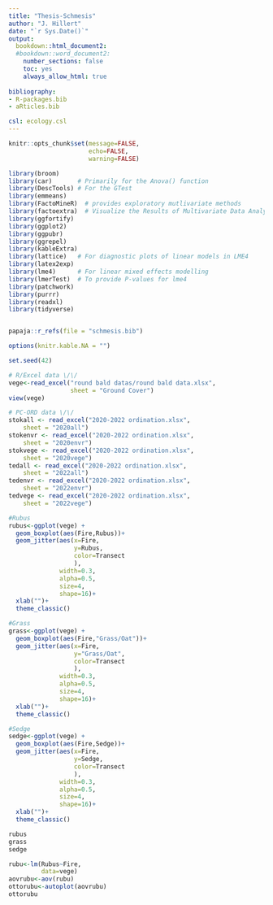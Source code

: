 ```yaml
---
title: "Thesis-Schmesis"
author: "J. Hillert"
date: "`r Sys.Date()`"
output:
  bookdown::html_document2:
  #bookdown::word_document2:
    number_sections: false
    toc: yes
    always_allow_html: true
    
bibliography:
- R-packages.bib
- aRticles.bib

csl: ecology.csl
---
```



```r

knitr::opts_chunk$set(message=FALSE,
                      echo=FALSE,
                      warning=FALSE)

library(broom)
library(car)       # Primarily for the Anova() function
library(DescTools) # For the GTest
library(emmeans)
library(FactoMineR)  # provides exploratory mutlivariate methods
library(factoextra)  # Visualize the Results of Multivariate Data Analyses
library(ggfortify)
library(ggplot2)
library(ggpubr)
library(ggrepel)
library(kableExtra)
library(lattice)   # For diagnostic plots of linear models in LME4
library(latex2exp)
library(lme4)      # For linear mixed effects modelling
library(lmerTest)  # To provide P-values for lme4
library(patchwork)
library(purrr)
library(readxl)
library(tidyverse)


papaja::r_refs(file = "schmesis.bib")

options(knitr.kable.NA = "")

set.seed(42)


```

```r

# R/Excel data \/\/
vege<-read_excel("round bald datas/round bald data.xlsx",
                 sheet = "Ground Cover")
view(vege)

# PC-ORD data \/\/
stokall <- read_excel("2020-2022 ordination.xlsx", 
    sheet = "2020all")
stokenvr <- read_excel("2020-2022 ordination.xlsx", 
    sheet = "2020envr")
stokvege <- read_excel("2020-2022 ordination.xlsx", 
    sheet = "2020vege")
tedall <- read_excel("2020-2022 ordination.xlsx", 
    sheet = "2022all")
tedenvr <- read_excel("2020-2022 ordination.xlsx", 
    sheet = "2022envr")
tedvege <- read_excel("2020-2022 ordination.xlsx", 
    sheet = "2022vege")

```
```r

#Rubus
rubus<-ggplot(vege) +
  geom_boxplot(aes(Fire,Rubus))+
  geom_jitter(aes(x=Fire, 
                  y=Rubus, 
                  color=Transect
                  ),
              width=0.3, 
              alpha=0.5, 
              size=4, 
              shape=16)+
  xlab("")+
  theme_classic()

#Grass
grass<-ggplot(vege) +
  geom_boxplot(aes(Fire,"Grass/Oat"))+
  geom_jitter(aes(x=Fire, 
                  y="Grass/Oat", 
                  color=Transect
                  ),
              width=0.3, 
              alpha=0.5, 
              size=4, 
              shape=16)+
  xlab("")+
  theme_classic()

#Sedge
sedge<-ggplot(vege) +
  geom_boxplot(aes(Fire,Sedge))+
  geom_jitter(aes(x=Fire, 
                  y=Sedge, 
                  color=Transect
                  ),
              width=0.3, 
              alpha=0.5, 
              size=4, 
              shape=16)+
  xlab("")+
  theme_classic()

rubus
grass
sedge

```


```r

rubu<-lm(Rubus~Fire,
         data=vege)
aovrubu<-aov(rubu)
ottorubu<-autoplot(aovrubu)
ottorubu

```



















